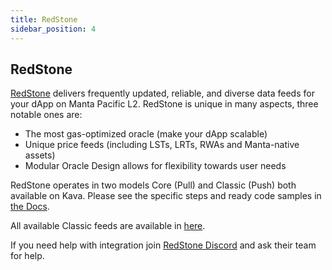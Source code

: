 ```yaml
---
title: RedStone
sidebar_position: 4
---
```


## RedStone

[RedStone](https://redstone.finance/) delivers frequently updated, reliable, and diverse data feeds for your dApp on Manta Pacific L2. RedStone is unique in many aspects, three notable ones are:
- The most gas-optimized oracle (make your dApp scalable)
- Unique price feeds (including LSTs, LRTs, RWAs and Manta-native assets)
- Modular Oracle Design allows for flexibility towards user needs

RedStone operates in two models Core (Pull) and Classic (Push) both available on Kava. Please see the specific steps and ready code samples in [the Docs](https://docs.redstone.finance/docs/smart-contract-devs/get-started/redstone-core).

All available Classic feeds are available in [here](https://docs.redstone.finance/docs/smart-contract-devs/price-feeds).

If you need help with integration join [RedStone Discord](https://discord.com/invite/PVxBZKFr46) and ask their team for help.
